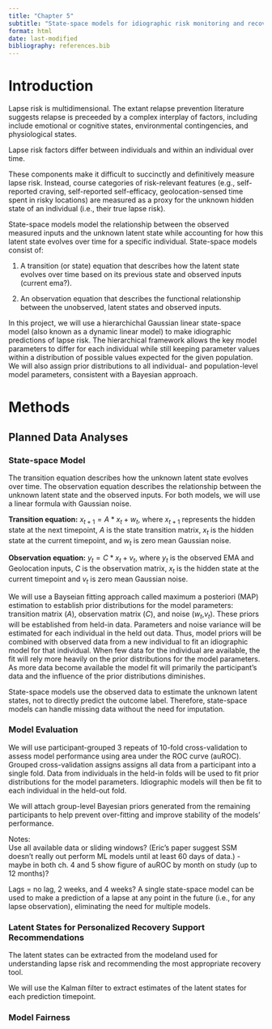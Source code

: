 ```yaml
---
title: "Chapter 5"
subtitle: "State-space models for idiographic risk monitoring and recovery support recommendations for opioid use disorder"
format: html
date: last-modified
bibliography: references.bib
---
```


# Introduction

Lapse risk is multidimensional. The extant relapse prevention literature suggests relapse is preceeded by a complex interplay of factors, including include emotional or cognitive states, environmental contingencies, and physiological states. 

Lapse risk factors differ between individuals and within an individual over time.

These components make it difficult to succinctly and definitively measure lapse risk. Instead, course categories of risk-relevant features (e.g., self-reported craving, self-reported self-efficacy, geolocation-sensed time spent in risky locations) are measured as a proxy for the unknown hidden state of an individual (i.e., their true lapse risk).

State-space models model the relationship between the observed measured inputs and the unknown latent state while accounting for how this latent state evolves over time for a specific individual. State-space models consist of: 

1. A transition (or state) equation that describes how the latent state evolves over time based on its previous state and observed inputs (current ema?). 
    
2. An observation equation that describes the functional relationship between the unobserved, latent states and observed inputs.

In this project, we will use a hierarchichal Gaussian linear state-space model (also known as a dynamic linear model) to make idiographic predictions of lapse risk. The hierarchical framework allows the key model parameters to differ for each individual while still keeping parameter values within a distribution of possible values expected for the given population. We will also assign prior distributions to all individual- and population-level model parameters, consistent with a Bayesian approach.


# Methods

## Planned Data Analyses

### State-space Model

The transition equation describes how the unknown latent state evolves over time. The observation equation describes the relationship between the unknown latent state and the observed inputs. For both models, we will use a linear formula with Gaussian noise.

**Transition equation:** $x_{t+1} = A*x_{t} + w_t$, where $x_{t+1}$ represents the hidden state at the next timepoint, $A$ is the state transition matrix, $x_{t}$ is the hidden state at the current timepoint, and $w_t$ is zero mean Gaussian noise. 

**Observation equation:** $y_t = C*x_t + v_t$, where $y_t$ is the observed EMA and Geolocation inputs, $C$ is the observation matrix, $x_t$ is the hidden state at the current timepoint and $v_t$ is zero mean Gaussian noise. 

We will use a Bayseian fitting approach called maximum a posteriori (MAP) estimation to establish prior distributions for the model parameters: transition matrix ($A$), observation matrix ($C$), and noise ($w_t$,$v_t$). These priors will be established from held-in data. Parameters and noise variance will be estimated for each individual in the held out data. Thus, model priors will be combined with observed data from a new individual to fit an idiographic model for that individual. When few data for the individual are available, the fit will rely more heavily on the prior distributions for the model parameters. As more data become available the model fit will primarily the participant’s data and the influence of the prior distributions diminishes.   

State-space models use the observed data to estimate the unknown latent states, not to directly predict the outcome label. Therefore, state-space models can handle missing data without the need for imputation.


### Model Evaluation

We will use participant-grouped 3 repeats of 10-fold cross-validation to assess model performance using area under the ROC curve (auROC). Grouped cross-validation assigns assigns all data from a participant into a single fold. Data from individuals in the held-in folds will be used to fit prior distributions for the model parameters. Idiographic models will then be fit to each individual in the held-out fold.

We will attach group-level Bayesian priors generated from the remaining participants to help prevent over-fitting and improve stability of the models' performance. 


Notes:   
Use all available data or sliding windows? (Eric's paper suggest SSM doesn't really out perform ML models until at least 60 days of data.) - maybe in both ch. 4 and 5 show figure of auROC by month on study (up to 12 months)?


Lags = no lag, 2 weeks, and 4 weeks? A single state-space model can be used to make a prediction of a lapse at any point in the future (i.e., for any lapse observation), eliminating the need for multiple models.


### Latent States for Personalized Recovery Support Recommendations
The latent states can be extracted from the modeland used for understanding lapse risk and recommending the most appropriate recovery tool. 

We will use the Kalman filter to extract estimates of the latent states for each prediction timepoint.  

### Model Fairness



